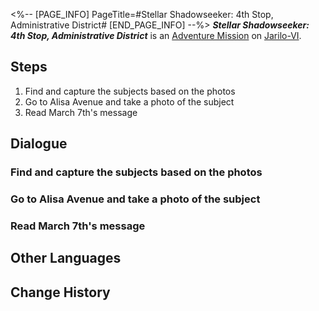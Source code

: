 <%-- [PAGE_INFO]
PageTitle=#Stellar Shadowseeker: 4th Stop, Administrative District#
[END_PAGE_INFO] --%>
{{Stub|Dialogue.}}
{{Mission Infobox
|id            = 8002103
|title         = 
|image         = <!--Mission Stellar Shadowseeker 4th Stop, Administrative District.png-->
|type          = Adventure
|event_name    = 
|chapter       = 
|requirements  = 
* Reach [[Trailblaze Level]] 21
* [[Adventure Mission]] ''[[Stellar Shadowseeker: 3rd Stop, Supply Zone]]'' completed
|summary       = <!--official mission summary from Fate's Atlas-->
|characters    = Touched Performer; Trailblazer; Tram
|startLocation = [[Jarilo-VI]] - [[Administrative District]]
|world         = Jarilo-VI
|area          = Administrative District
|prev          = Stellar Shadowseeker: 3rd Stop, Supply Zone
|next          = Stellar Shadowseeker: 5th Stop, Boulder Town
|rewards       = Stellar Jade*70; Refined Aether*4; Sprout of Life*3; Credit*40,000
}}
'''''Stellar Shadowseeker: 4th Stop, Administrative District''''' is an [[Adventure Mission]] on [[Jarilo-VI]].

==Steps==
# Find and capture the subjects based on the photos
# Go to Alisa Avenue and take a photo of the subject
# Read March 7th's message

<!--
==Gameplay Notes==

--><!--
==Trial Character==

-->
==Dialogue==
{{Stub Dialogue}}
===Find and capture the subjects based on the photos===
{{Mission Description|type=adventure|location=Administrative District|The shadowy object in the photo looks somewhat familiar. It must be something from the Belobog Overworld...}}
{{Dialogue Start}}
:{{tx}}
{{Dialogue End}}

===Go to Alisa Avenue and take a photo of the subject===
{{Dialogue Start}}
:{{tx}}
{{Dialogue End}}

===Read March 7th's message===
{{Dialogue Start}}
:{{tx}}
{{Dialogue End}}

==Other Languages==
{{Other Languages
|en   = Stellar Shadowseeker: 4th Stop, Administrative District
|zhs  = 星旅寻影•第四站•行政区
|zht  = 星旅尋影•第四站•行政區
|ja   = 星々の影を探して・4駅目・行政区
|ko   = 그림자를 찾는 별의 여정•네 번째 역•행정구역
|es   = Fotografías estelares, 4.ª parada: distrito administrativo
|fr   = Sur la piste des ombres des étoiles&nbsp;: 4e arrêt, District administratif
|ru   = Искатели теней: Четвёртая остановка - Административный район
|th   = ท่องดาราเฟ้นเงา: สถานีที่ 4 - Administrative District
|vi   = Tìm Ảnh Hành Trình Sao: Trạm Thứ 4, Khu Hành Chính
|de   = Stellarer Schattensucher: Vierter Halt – Verwaltungsbezirk
|id   = Penjelajah Bayangan Bintang: Perhentian 4 - Administrative District
|pt   = Sombrio Estelar: 4ª Parada, Distrito Administrativo
}}

==Change History==
{{Change History|1.5}}
